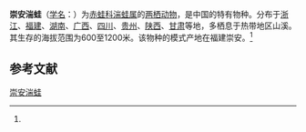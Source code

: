 {{NoteTA|G1=LS}}
{{Speciesbox
| name = 崇安髭蟾
| status = 
| status_system = 
| image = 
| genus = Amolops
| species = chunganensis
| authority = (Pope, 1929)<ref name='id4916'>{{cite web| url =http://www.bioinfo.cn/db05/BjdwSpecies.php?action=view&id=4916| title =崇安湍蛙| work =《中国动物物种编目数据库》| publisher =中国科学院微生物研究所| author =中国科学院动物研究所| accessdate =2009-04-11| deadurl =yes| archiveurl =https://web.archive.org/web/20160305000643/http://www.bioinfo.cn/db05/BjdwSpecies.php?action=view&id=4916| archivedate =2016-03-05}}</ref>
}}

'''崇安湍蛙'''（[[学名|学名]]：{{lang|la|''Amolops chunganensis''}}）为[[赤蛙科|赤蛙科]][[湍蛙属|湍蛙属]]的[[两栖动物|两栖动物]]，是中国的特有物种。分布于[[浙江|浙江]]、[[福建|福建]]、[[湖南|湖南]]、[[广西|广西]]、[[四川|四川]]、[[贵州|贵州]]、[[陕西|陕西]]、[[甘肃|甘肃]]等地，多栖息于热带地区山溪。其生存的海拔范围为600至1200米。该物种的模式产地在福建崇安。<ref name='id4916'/>

== 参考文献 ==
{{reflist}}

{{Wikispecies|Amolops chunganensis}}
{{Taxonbar|from=Q2697830}}

[[Category:湍蛙属|崇安湍蛙]]


{{amphibian-stub}}